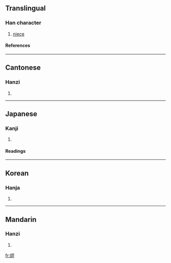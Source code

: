 {{see|侄}}

==Translingual==
===Han character===
{{Han char|rn=38|rad=女|as=06|sn=9|four=4141<sub>4</sub>|canj=女一戈土 (VMIG)}}
# [[niece]]
====References====
{{Han ref|kx=0260.190|dkj=06226|dj=0526.180|hdz=21043.110|uh=59EA|ud=23018|bh=ABBF|bd=43967}}
----
==Cantonese==
===Hanzi===
{{yue-hanzi|jyut=|y=jat6}}
# {{defn|Cantonese}}
----
==Japanese==
===Kanji===
{{ja-kanji|grade=|rs=女06}}
# {{defn|Japanese}} 
====Readings====
{{ja-readings|on=[[てつ]] (tetsu), [[ちつ]] (chitsu)|kun=[[めい]] (mei), [[おい]] (oi)}}
----
==Korean==
===Hanja===
{{ko-hanja|hangeul=[[질]], [[절]]|rv=jil, jeol|mr=chil, chŏl}}
# {{defn|Korean}}
----
==Mandarin==
===Hanzi===
{{cmn-hanzi|pin=[[zhí]] (zhi2)|wg=chih<sup>2</sup>}}
# {{defn|Mandarin}}

[[fr:姪]]
